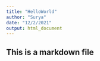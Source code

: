 ```yaml
---
title: "HelloWorld"
author: "Surya"
date: "12/2/2021"
output: html_document
---
```

##  This is a markdown file